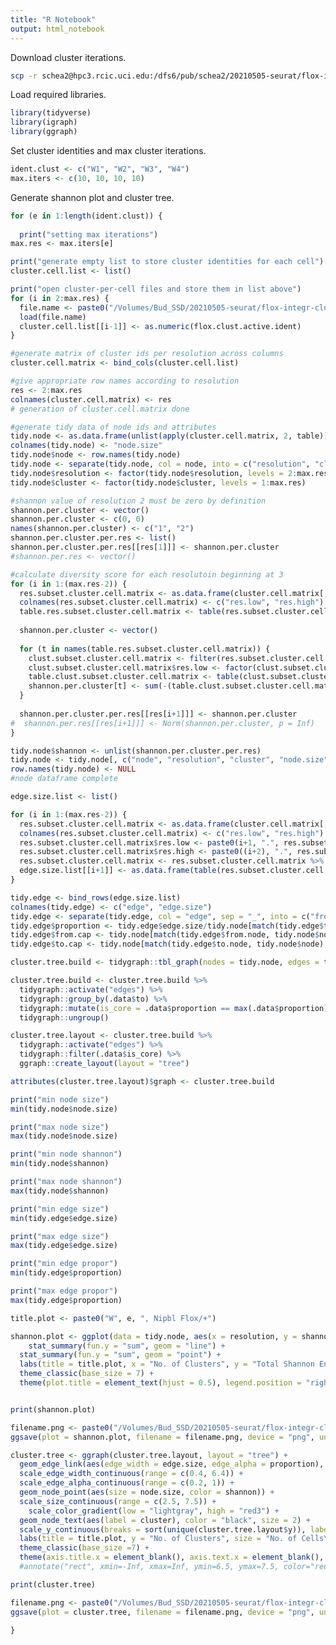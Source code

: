 ```yaml
---
title: "R Notebook"
output: html_notebook
---
```


Download cluster iterations.
```bash
scp -r schea2@hpc3.rcic.uci.edu:/dfs6/pub/schea2/20210505-seurat/flox-integr-clust-5/flox-W*-cluster-iters /Volumes/Bud_SSD/20210505-seurat/flox-integr-clust-5
```

Load required libraries.
```r
library(tidyverse)
library(igraph)
library(ggraph)
```

Set cluster identities and max cluster iterations.
```r
ident.clust <- c("W1", "W2", "W3", "W4")
max.iters <- c(10, 10, 10, 10)
```

Generate shannon plot and cluster tree. 
```r

for (e in 1:length(ident.clust)) {
  
  print("setting max iterations")
max.res <- max.iters[e]

print("generate empty list to store cluster identities for each cell")
cluster.cell.list <- list()

print("open cluster-per-cell files and store them in list above")
for (i in 2:max.res) {
  file.name <- paste0("/Volumes/Bud_SSD/20210505-seurat/flox-integr-clust-5/flox-", ident.clust[e], "-cluster-iters/cluster-per-cell-flox-", ident.clust[e], "-clust-", i, ".Robj")
  load(file.name)
  cluster.cell.list[[i-1]] <- as.numeric(flox.clust.active.ident)
}

#generate matrix of cluster ids per resolution across columns
cluster.cell.matrix <- bind_cols(cluster.cell.list)

#give appropriate row names according to resolution
res <- 2:max.res
colnames(cluster.cell.matrix) <- res
# generation of cluster.cell.matrix done

#generate tidy data of node ids and attributes
tidy.node <- as.data.frame(unlist(apply(cluster.cell.matrix, 2, table)))
colnames(tidy.node) <- "node.size"
tidy.node$node <- row.names(tidy.node)
tidy.node <- separate(tidy.node, col = node, into = c("resolution", "cluster"), remove = FALSE)
tidy.node$resolution <- factor(tidy.node$resolution, levels = 2:max.res)
tidy.node$cluster <- factor(tidy.node$cluster, levels = 1:max.res)

#shannon value of resolution 2 must be zero by definition
shannon.per.cluster <- vector()
shannon.per.cluster <- c(0, 0)
names(shannon.per.cluster) <- c("1", "2")
shannon.per.cluster.per.res <- list()
shannon.per.cluster.per.res[[res[1]]] <- shannon.per.cluster
#shannon.per.res <- vector()

#calculate diversity score for each resolutoin beginning at 3
for (i in 1:(max.res-2)) {
  res.subset.cluster.cell.matrix <- as.data.frame(cluster.cell.matrix[, c(i, i+1)])
  colnames(res.subset.cluster.cell.matrix) <- c("res.low", "res.high")
  table.res.subset.cluster.cell.matrix <- table(res.subset.cluster.cell.matrix[, "res.high"])
  
  shannon.per.cluster <- vector()
  
  for (t in names(table.res.subset.cluster.cell.matrix)) {
    clust.subset.cluster.cell.matrix <- filter(res.subset.cluster.cell.matrix,  res.high == t)
    clust.subset.cluster.cell.matrix$res.low <- factor(clust.subset.cluster.cell.matrix$res.low)
    table.clust.subset.cluster.cell.matrix <- table(clust.subset.cluster.cell.matrix$res.low)
    shannon.per.cluster[t] <- sum(-(table.clust.subset.cluster.cell.matrix/table.res.subset.cluster.cell.matrix[t])*log(table.clust.subset.cluster.cell.matrix/table.res.subset.cluster.cell.matrix[t]))
  }
  
  shannon.per.cluster.per.res[[res[i+1]]] <- shannon.per.cluster
#  shannon.per.res[[res[i+1]]] <- Norm(shannon.per.cluster, p = Inf)
}

tidy.node$shannon <- unlist(shannon.per.cluster.per.res)
tidy.node <- tidy.node[, c("node", "resolution", "cluster", "node.size", "shannon")]
row.names(tidy.node) <- NULL
#node dataframe complete

edge.size.list <- list()

for (i in 1:(max.res-2)) {
  res.subset.cluster.cell.matrix <- as.data.frame(cluster.cell.matrix[, c(i, i+1)])
  colnames(res.subset.cluster.cell.matrix) <- c("res.low", "res.high")
  res.subset.cluster.cell.matrix$res.low <- paste0(i+1, ".", res.subset.cluster.cell.matrix$res.low)
  res.subset.cluster.cell.matrix$res.high <- paste0((i+2), ".", res.subset.cluster.cell.matrix$res.high)
  res.subset.cluster.cell.matrix <- res.subset.cluster.cell.matrix %>% unite("edge", c(res.low, res.high), sep = "_")
  edge.size.list[[i+1]] <- as.data.frame(table(res.subset.cluster.cell.matrix))
}

tidy.edge <- bind_rows(edge.size.list)
colnames(tidy.edge) <- c("edge", "edge.size")
tidy.edge <- separate(tidy.edge, col = "edge", sep = "_", into = c("from.node", "to.node"))
tidy.edge$proportion <- tidy.edge$edge.size/tidy.node[match(tidy.edge$to.node, tidy.node$node), "node.size"]
tidy.edge$from.cap <- tidy.node[match(tidy.edge$from.node, tidy.node$node), "node.size"]
tidy.edge$to.cap <- tidy.node[match(tidy.edge$to.node, tidy.node$node), "node.size"]

cluster.tree.build <- tidygraph::tbl_graph(nodes = tidy.node, edges = tidy.edge)

cluster.tree.build <- cluster.tree.build %>%
  tidygraph::activate("edges") %>%
  tidygraph::group_by(.data$to) %>%
  tidygraph::mutate(is_core = .data$proportion == max(.data$proportion)) %>%
  tidygraph::ungroup()

cluster.tree.layout <- cluster.tree.build %>%
  tidygraph::activate("edges") %>%
  tidygraph::filter(.data$is_core) %>%
  ggraph::create_layout(layout = "tree")

attributes(cluster.tree.layout)$graph <- cluster.tree.build

print("min node size")
min(tidy.node$node.size)

print("max node size")
max(tidy.node$node.size)

print("min node shannon")
min(tidy.node$shannon)

print("max node shannon")
max(tidy.node$shannon)

print("min edge size")
min(tidy.edge$edge.size)

print("max edge size")
max(tidy.edge$edge.size)

print("min edge propor")
min(tidy.edge$proportion)

print("max edge propor")
max(tidy.edge$proportion)

title.plot <- paste0("W", e, ", Nipbl Flox/+")

shannon.plot <- ggplot(data = tidy.node, aes(x = resolution, y = shannon, group = 1)) + 
    stat_summary(fun.y = "sum", geom = "line") +
  stat_summary(fun.y = "sum", geom = "point") +
  labs(title = title.plot, x = "No. of Clusters", y = "Total Shannon Entropy") +
  theme_classic(base_size = 7) + 
  theme(plot.title = element_text(hjust = 0.5), legend.position = "right")


print(shannon.plot)

filename.png <- paste0("/Volumes/Bud_SSD/20210505-seurat/flox-integr-clust-5/summary-shannon-flox-", ident.clust[e], ".png")
ggsave(plot = shannon.plot, filename = filename.png, device = "png", units = "in", width = 6.5, height = 4.5)

cluster.tree <- ggraph(cluster.tree.layout, layout = "tree") +
  geom_edge_link(aes(edge_width = edge.size, edge_alpha = proportion), color = "black") +
  scale_edge_width_continuous(range = c(0.4, 6.4)) +
  scale_edge_alpha_continuous(range = c(0.2, 1)) +
  geom_node_point(aes(size = node.size, color = shannon)) +
  scale_size_continuous(range = c(2.5, 7.5)) +
    scale_color_gradient(low = "lightgray", high = "red3") +
  geom_node_text(aes(label = cluster), color = "black", size = 2) +
  scale_y_continuous(breaks = sort(unique(cluster.tree.layout$y)), labels = rev(res)) +
  labs(title = title.plot, y = "No. of Clusters", size = "No. of Cells\nin Cluster", color = "Shannon\nEntropy", edge_width = "No. of Cells\nContributing to\nProceeding\nCluster", edge_alpha = "Fraction of\nCells Within\nProceeding\nCluster") +
  theme_classic(base_size =7) +
  theme(axis.title.x = element_blank(), axis.text.x = element_blank(),  axis.ticks = element_blank(), axis.line = element_blank(), panel.grid.major.y = element_line(colour = "gray"), plot.title = element_text(hjust = 0.5))
  #annotate("rect", xmin=-Inf, xmax=Inf, ymin=6.5, ymax=7.5, color="red3", alpha = 0)

print(cluster.tree)

filename.png <- paste0("/Volumes/Bud_SSD/20210505-seurat/flox-integr-clust-5/cluster-tree-flox-", ident.clust[e], ".png")
ggsave(plot = cluster.tree, filename = filename.png, device = "png", units = "in", width = 6.5, height = 9)

}
```

